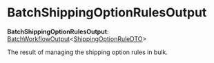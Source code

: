 
# BatchShippingOptionRulesOutput

 **BatchShippingOptionRulesOutput**: [BatchWorkflowOutput](../../../types/CommonTypes/types/types.CommonTypes.BatchWorkflowOutput/page.mdx)&#60;[ShippingOptionRuleDTO](../../../fulfillment/interfaces/fulfillment.ShippingOptionRuleDTO/page.mdx)&#62;

The result of managing the shipping option rules in bulk.
